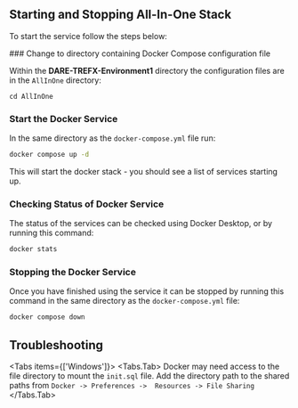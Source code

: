 
## Starting and Stopping All-In-One Stack

To start the service follow the steps below:

<Steps>
### Change to directory containing Docker Compose configuration file

Within the **DARE-TREFX-Environment1** directory the configuration files are in the
`AllInOne` directory:
```
cd AllInOne
```

### Start the Docker Service

In the same directory as the `docker-compose.yml` file run:
```bash copy
docker compose up -d
```
This will start the docker stack - you should see a list of services starting up.

### Checking Status of Docker Service

The status of the services can be checked using Docker Desktop,
or by running this command:
```bash copy
docker stats
```

### Stopping the Docker Service

Once you have finished using the service it can be stopped by
running this command in the same directory as the `docker-compose.yml` file:
```bash copy
docker compose down
```

</Steps>

## Troubleshooting

<Tabs items={['Windows']}>
  <Tabs.Tab>
    <Callout> Docker may need access to the file directory to mount the `init.sql` file.
    Add the directory path to the shared paths from `Docker -> Preferences -> 
    Resources -> File Sharing` </Callout>
  </Tabs.Tab>
</Tabs>

